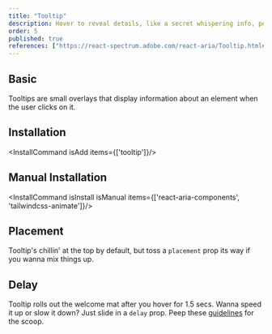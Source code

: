 ```yaml
---
title: "Tooltip"
description: Hover to reveal details, like a secret whispering info, perfect for extra hints or help where needed.
order: 5
published: true
references: ["https://react-spectrum.adobe.com/react-aria/Tooltip.html#props", "https://github.com/jamiebuilds/tailwindcss-animate"]
---
```



## Basic
Tooltips are small overlays that display information about an element when the user clicks on it.
<How toUse="overlays/tooltip-demo" />

## Installation
<InstallCommand isAdd items={['tooltip']}/>

## Manual Installation

<InstallCommand isInstall isManual items={['react-aria-components', 'tailwindcss-animate']}/>

<SourceCode toShow='tooltip'/>

## Placement
Tooltip's chillin' at the top by default, but toss a `placement` prop its way if you wanna mix things up.
<How isCenter={false} toUse="overlays/tooltip-placement-demo" />

## Delay
Tooltip rolls out the welcome mat after you hover for 1.5 secs. Wanna speed it up or slow it down? Just slide in a `delay` prop. Peep these [guidelines](https://spectrum.adobe.com/page/tooltip/#Immediate-or-delayed-appearance) for the scoop.
<How toUse="overlays/tooltip-delay-demo" />
